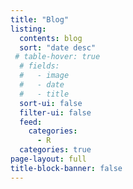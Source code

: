 ```yaml
---
title: "Blog"
listing:
  contents: blog
  sort: "date desc"
 # table-hover: true
  # fields:
  #   - image
  #   - date
  #   - title
  sort-ui: false
  filter-ui: false
  feed: 
    categories: 
      - R
  categories: true
page-layout: full
title-block-banner: false
---
```


